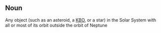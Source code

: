 ==Noun==
Any object (such as an asteroid, a [[KBO]], or a star) in the Solar System with all or most of its orbit outside the orbit of Neptune